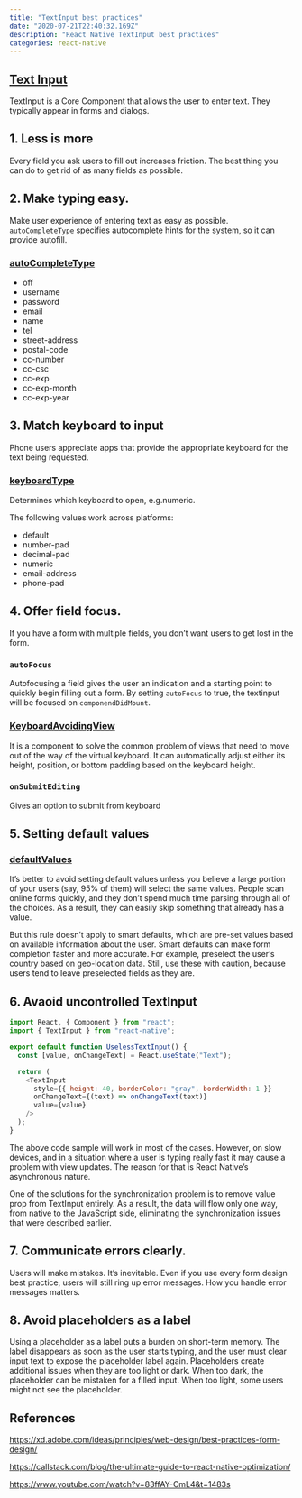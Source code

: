 ```yaml
---
title: "TextInput best practices"
date: "2020-07-21T22:40:32.169Z"
description: "React Native TextInput best practices"
categories: react-native
---
```


## [Text Input](https://github.com/facebook/react-native-website/blob/master/docs/textinput.md)

TextInput is a Core Component that allows the user to enter text. They typically appear in forms and dialogs.

## 1. Less is more

Every field you ask users to fill out increases friction. The best thing you can do to get rid of as many fields as possible.

## 2. Make typing easy.

Make user experience of entering text as easy as possible. `autoCompleteType` specifies autocomplete hints for the system, so it can provide autofill.

### [autoCompleteType](https://reactnative.dev/docs/textinput#autocompletetype)

- off
- username
- password
- email
- name
- tel
- street-address
- postal-code
- cc-number
- cc-csc
- cc-exp
- cc-exp-month
- cc-exp-year

## 3. Match keyboard to input

Phone users appreciate apps that provide the appropriate keyboard for the text being requested.

### [keyboardType](https://reactnative.dev/docs/textinput#keyboardtype)

Determines which keyboard to open, e.g.numeric.

The following values work across platforms:

- default
- number-pad
- decimal-pad
- numeric
- email-address
- phone-pad

## 4. Offer field focus.

If you have a form with multiple fields, you don’t want users to get lost in the form.

### `autoFocus`

Autofocusing a field gives the user an indication and a starting point to quickly begin filling out a form. By setting `autoFocus` to true, the textinput will be focused on `componendDidMount`.

### [KeyboardAvoidingView](https://reactnative.dev/docs/keyboardavoidingview)

It is a component to solve the common problem of views that need to move out of the way of the virtual keyboard. It can automatically adjust either its height, position, or bottom padding based on the keyboard height.

### `onSubmitEditing`

Gives an option to submit from keyboard

## 5. Setting default values

### [defaultValues](https://reactnative.dev/docs/textinput#defaultvalue)

It’s better to avoid setting default values unless you believe a large portion of your users (say, 95% of them) will select the same values. People scan online forms quickly, and they don’t spend much time parsing through all of the choices. As a result, they can easily skip something that already has a value.

But this rule doesn’t apply to smart defaults, which are pre-set values based on available information about the user. Smart defaults can make form completion faster and more accurate. For example, preselect the user’s country based on geo-location data. Still, use these with caution, because users tend to leave preselected fields as they are.

## 6. Avaoid uncontrolled TextInput

```js
import React, { Component } from "react";
import { TextInput } from "react-native";

export default function UselessTextInput() {
  const [value, onChangeText] = React.useState("Text");

  return (
    <TextInput
      style={{ height: 40, borderColor: "gray", borderWidth: 1 }}
      onChangeText={(text) => onChangeText(text)}
      value={value}
    />
  );
}
```

The above code sample will work in most of the cases. However, on slow devices, and in a situation where a user is typing really fast it may cause a problem with view updates. The reason for that is React Native’s asynchronous nature.

One of the solutions for the synchronization problem is to remove value prop from TextInput entirely. As a result, the data will flow only one way, from native to the JavaScript side, eliminating the synchronization issues that were described earlier.

## 7. Communicate errors clearly.

Users will make mistakes. It’s inevitable. Even if you use every form design best practice, users will still ring up error messages. How you handle error messages matters.

## 8. Avoid placeholders as a label

Using a placeholder as a label puts a burden on short-term memory. The label disappears as soon as the user starts typing, and the user must clear input text to expose the placeholder label again.
Placeholders create additional issues when they are too light or dark. When too dark, the placeholder can be mistaken for a filled input. When too light, some users might not see the placeholder.

## References

https://xd.adobe.com/ideas/principles/web-design/best-practices-form-design/

https://callstack.com/blog/the-ultimate-guide-to-react-native-optimization/

https://www.youtube.com/watch?v=83ffAY-CmL4&t=1483s
